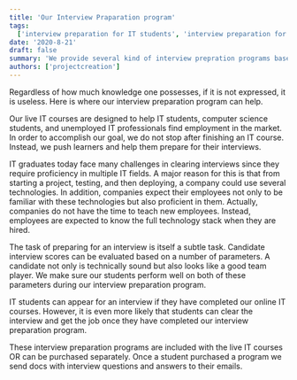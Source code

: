 ```yaml
---
title: 'Our Interview Praparation program'
tags:
  ['interview preparation for IT students', 'interview preparation for computer science students']
date: '2020-8-21'
draft: false
summary: 'We provide several kind of interview prepration programs based on different technologies and frameworks.'
authors: ['projectcreation']
---
```


Regardless of how much knowledge one possesses, if it is not expressed, it is useless. Here is where our interview preparation program can help.

Our live IT courses are designed to help IT students, computer science students, and unemployed IT professionals find employment in the market. In order to accomplish our goal, we do not stop after finishing an IT course. Instead, we push learners and help them prepare for their interviews.

IT graduates today face many challenges in clearing interviews since they require proficiency in multiple IT fields. A major reason for this is that from starting a project, testing, and then deploying, a company could use several technologies. In addition, companies expect their employees not only to be familiar with these technologies but also proficient in them. Actually, companies do not have the time to teach new employees. Instead, employees are expected to know the full technology stack when they are hired.

The task of preparing for an interview is itself a subtle task. Candidate interview scores can be evaluated based on a number of parameters. A candidate not only is technically sound but also looks like a good team player. We make sure our students perform well on both of these parameters during our interview preparation program.

IT students can appear for an interview if they have completed our online IT courses. However, it is even more likely that students can clear the interview and get the job once they have completed our interview preparation program.

These interview preparation programs are included with the live IT courses OR can be purchased separately. Once a student purchased a program we send docs with interview questions and answers to their emails.
